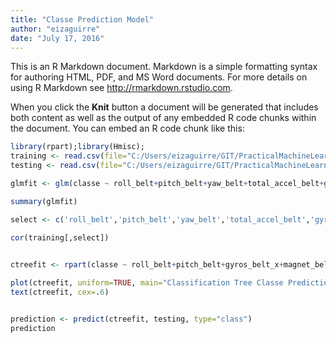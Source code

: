 ```yaml
---
title: "Classe Prediction Model"
author: "eizaguirre"
date: "July 17, 2016"
---
```


This is an R Markdown document. Markdown is a simple formatting syntax for authoring HTML, PDF, and MS Word documents. For more details on using R Markdown see <http://rmarkdown.rstudio.com>.

When you click the **Knit** button a document will be generated that includes both content as well as the output of any embedded R code chunks within the document. You can embed an R code chunk like this:

```r
library(rpart);library(Hmisc);
training <- read.csv(file="C:/Users/eizaguirre/GIT/PracticalMachineLearning/Project Files/pml-training.csv", stringsAsFactors=T)
testing <- read.csv(file="C:/Users/eizaguirre/GIT/PracticalMachineLearning/Project Files/pml-testing.csv", stringsAsFactors=T)
```

```r
glmfit <- glm(classe ~ roll_belt+pitch_belt+yaw_belt+total_accel_belt+gyros_belt_x+magnet_belt_x+magnet_belt_y+magnet_belt_z+gyros_belt_y+gyros_belt_z+accel_arm_x+accel_arm_y+accel_arm_z+magnet_arm_x+magnet_arm_y+magnet_arm_z+roll_arm+pitch_arm+yaw_arm+total_accel_arm+roll_dumbbell+pitch_dumbbell+yaw_dumbbell+total_accel_dumbbell+gyros_forearm_x+gyros_forearm_y+gyros_forearm_z+accel_forearm_x+accel_forearm_y+accel_forearm_z+magnet_forearm_x+magnet_forearm_y+magnet_forearm_z, data=training, family="binomial")

summary(glmfit)

select <- c('roll_belt','pitch_belt','yaw_belt','total_accel_belt','gyros_belt_x','gyros_belt_y','gyros_belt_z','accel_arm_x','accel_arm_y','accel_arm_z','magnet_arm_y','magnet_arm_z','roll_dumbbell','pitch_dumbbell','yaw_dumbbell','yaw_arm','roll_arm','magnet_belt_y','magnet_belt_z','total_accel_dumbbell','accel_forearm_x', 'accel_forearm_y','magnet_forearm_x','magnet_forearm_y','magnet_forearm_z')

cor(training[,select])
 

ctreefit <- rpart(classe ~ roll_belt+pitch_belt+gyros_belt_x+magnet_belt_x+magnet_belt_y+magnet_belt_z+gyros_belt_z+accel_arm_y+magnet_arm_x+roll_arm+pitch_arm+yaw_arm+pitch_dumbbell+yaw_dumbbell+total_accel_dumbbell+gyros_forearm_x+accel_forearm_y+magnet_forearm_x+magnet_forearm_y+magnet_forearm_z, data=training, method="class")

plot(ctreefit, uniform=TRUE, main="Classification Tree Classe Prediction")
text(ctreefit, cex=.6)


prediction <- predict(ctreefit, testing, type="class")
prediction
```